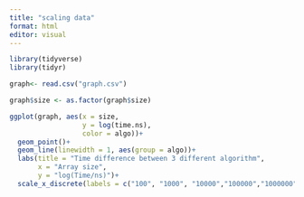 ---
title: "scaling data"
format: html
editor: visual
---

```{r, include = FALSE}
library(tidyverse)
library(tidyr)

graph<- read.csv("graph.csv")
```

```{r}
graph$size <- as.factor(graph$size)

ggplot(graph, aes(x = size,
                  y = log(time.ns),
                  color = algo))+
  geom_point()+
  geom_line(linewidth = 1, aes(group = algo))+
  labs(title = "Time difference between 3 different algorithm",
       x = "Array size",
       y = "log(Time/ns)")+
  scale_x_discrete(labels = c("100", "1000", "10000","100000","1000000"))
```

